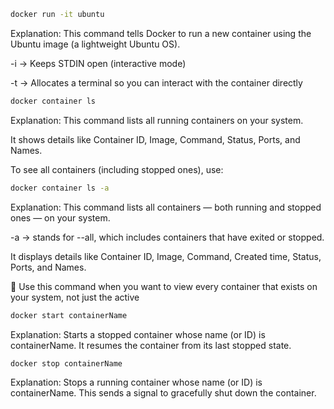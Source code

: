 ```bash
docker run -it ubuntu
```

Explanation:
This command tells Docker to run a new container using the Ubuntu image (a lightweight Ubuntu OS).

-i → Keeps STDIN open (interactive mode)

-t → Allocates a terminal so you can interact with the container directly

```bash
docker container ls
```

Explanation:
This command lists all running containers on your system.

It shows details like Container ID, Image, Command, Status, Ports, and Names.

To see all containers (including stopped ones), use:

```bash
docker container ls -a
```

Explanation:
This command lists all containers — both running and stopped ones — on your system.

-a → stands for --all, which includes containers that have exited or stopped.

It displays details like Container ID, Image, Command, Created time, Status, Ports, and Names.

📝 Use this command when you want to view every container that exists on your system, not just the active

```bash
docker start containerName
```

Explanation:
Starts a stopped container whose name (or ID) is containerName.
It resumes the container from its last stopped state.


```bash
docker stop containerName
```

Explanation:
Stops a running container whose name (or ID) is containerName.
This sends a signal to gracefully shut down the container.
